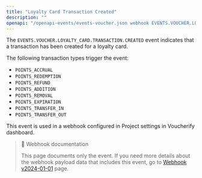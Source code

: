 ```yaml
---
title: "Loyalty Card Transaction Created"
description: ""
openapi: "/openapi-events/events-voucher.json webhook EVENTS.VOUCHER.LOYALTY_CARD.TRANSACTION.CREATED"
---
```


The `EVENTS.VOUCHER.LOYALTY_CARD.TRANSACTION.CREATED` event indicates that a transaction has been created for a loyalty card.

The following transaction types trigger the event:
- `POINTS_ACCRUAL`
- `POINTS_REDEMPTION`
- `POINTS_REFUND`
- `POINTS_ADDITION`
- `POINTS_REMOVAL`
- `POINTS_EXPIRATION`
- `POINTS_TRANSFER_IN`
- `POINTS_TRANSFER_OUT`

This event is used in a webhook configured in Project settings in Voucherify dashboard.

> 📘 Webhook documentation
>
> This page documents only the event. If you need more details about the webhook payload data that includes this event, go to [Webhook v2024-01-01](ref:introduction-to-webhooks "Introduction to webhooks v2024-01-01") page.